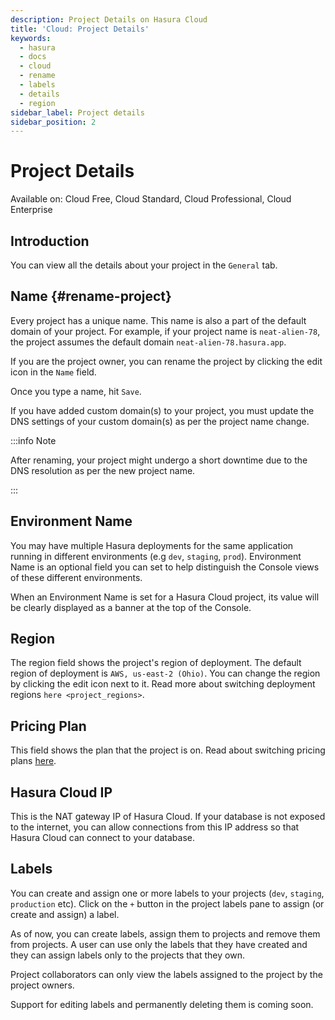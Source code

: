 ```yaml
---
description: Project Details on Hasura Cloud
title: 'Cloud: Project Details'
keywords:
  - hasura
  - docs
  - cloud
  - rename
  - labels
  - details
  - region
sidebar_label: Project details
sidebar_position: 2
---
```



# Project Details

<div className="badge badge--primary heading-badge">
  Available on: Cloud Free, Cloud Standard, Cloud Professional, Cloud Enterprise
</div>

## Introduction

You can view all the details about your project in the `General` tab.

<Thumbnail src="/img/projects/general-details.png" alt="General tab" width="900px" />

## Name {#rename-project}

Every project has a unique name. This name is also a part of the default domain of your project. For example, if your
project name is `neat-alien-78`, the project assumes the default domain `neat-alien-78.hasura.app`.

If you are the project owner, you can rename the project by clicking the edit icon in the `Name` field.

<Thumbnail src="/img/projects/project-rename-before.png" alt="Project rename" width="900px" />

Once you type a name, hit `Save`.

<Thumbnail src="/img/projects/project-rename-in-progress.png" alt="Project renaming" width="900px" />

If you have added custom domain(s) to your project, you must update the DNS settings of your custom domain(s) as per the
project name change.

<Thumbnail src="/img/projects/project-rename-dns-update.png" alt="Project rename DNS update" width="900px" />

:::info Note

After renaming, your project might undergo a short downtime due to the DNS resolution as per the new project name.

:::

## Environment Name

You may have multiple Hasura deployments for the same application running in different environments (e.g `dev`,
`staging`, `prod`). Environment Name is an optional field you can set to help distinguish the Console views of these
different environments.

<Thumbnail src="/img/projects/project-adding-environment-name.png" alt="Adding an environment name" width="900px" />

When an Environment Name is set for a Hasura Cloud project, its value will be clearly displayed as a banner at the top
of the Console.

<Thumbnail
  src="/img/projects/project-environment-name-console.png"
  alt="Hasura Console with environment name banner"
  width="900px"
/>

## Region

The region field shows the project's region of deployment. The default region of deployment is `AWS, us-east-2 (Ohio)`.
You can change the region by clicking the edit icon next to it. Read more about switching deployment regions
`here <project_regions>`.

## Pricing Plan

This field shows the plan that the project is on. Read about switching pricing plans
[here](/hasura-cloud/projects/pricing.mdx).

## Hasura Cloud IP

This is the NAT gateway IP of Hasura Cloud. If your database is not exposed to the internet, you can allow connections
from this IP address so that Hasura Cloud can connect to your database.

## Labels

You can create and assign one or more labels to your projects (`dev`, `staging`, `production` etc). Click on the `+`
button in the project labels pane to assign (or create and assign) a label.

<Thumbnail src="/img/projects/project-assign-label.png" alt="Project labels" width="900px" />

As of now, you can create labels, assign them to projects and remove them from projects. A user can use only the labels
that they have created and they can assign labels only to the projects that they own.

Project collaborators can only view the labels assigned to the project by the project owners.

Support for editing labels and permanently deleting them is coming soon.
